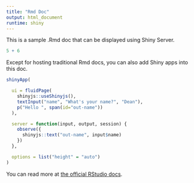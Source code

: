 ```yaml
---
title: "Rmd Doc"
output: html_document
runtime: shiny
---
```


This is a sample .Rmd doc that can be displayed using Shiny Server.

```r
5 + 6
```

Except for hosting traditional Rmd docs, you can also add Shiny apps into this doc.

```r
shinyApp(

  ui = fluidPage(
    shinyjs::useShinyjs(),
    textInput("name", "What's your name?", "Dean"),
    p("Hello ", span(id="out-name"))
  ),

  server = function(input, output, session) {
    observe({
      shinyjs::text("out-name", input$name)
    })
  },

  options = list("height" = "auto")
)
```

You can read more at [the official RStudio docs](http://rmarkdown.rstudio.com/authoring_shiny.html).
